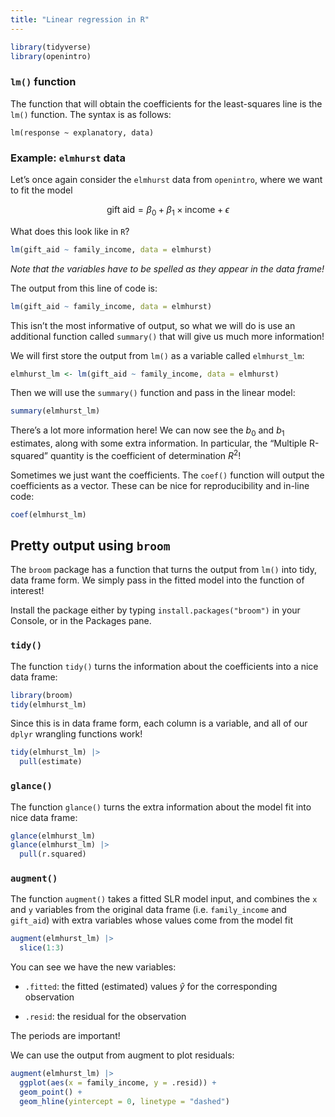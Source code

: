 ```yaml
---
title: "Linear regression in R"
---
```


```r
library(tidyverse)
library(openintro)
```

### `lm()` function

The function that will obtain the coefficients for the least-squares line is the `lm()` function. The syntax is as follows:

`lm(response ~ explanatory, data)`

### Example: `elmhurst` data

Let's once again consider the `elmhurst` data from `openintro`, where we want to fit the model

$$\text{gift aid} = \beta_{0} + \beta_{1} \times \text{income} + \epsilon$$

What does this look like in `R`?

```r
lm(gift_aid ~ family_income, data = elmhurst)
```

*Note that the variables have to be spelled as they appear in the data frame!*

The output from this line of code is:

```r
lm(gift_aid ~ family_income, data = elmhurst)
```

This isn't the most informative of output, so what we will do is use an additional function called `summary()` that will give us much more information!

We will first store the output from `lm()` as a variable called `elmhurst_lm`:

```r
elmhurst_lm <- lm(gift_aid ~ family_income, data = elmhurst)
```

Then we will use the `summary()` function and pass in the linear model:

```r
summary(elmhurst_lm)
```

There's a lot more information here! We can now see the $b_{0}$ and $b_{1}$ estimates, along with some extra information. In particular, the "Multiple R-squared" quantity is the coefficient of determination $R^2$!

Sometimes we just want the coefficients. The `coef()` function will output the coefficients as a vector. These can be nice for reproducibility and in-line code:

```r
coef(elmhurst_lm)
```

## Pretty output using `broom`

The `broom` package has a function that turns the output from `lm()` into tidy, data frame form. We simply pass in the fitted model into the function of interest!

::: column-margin
Install the package either by typing `install.packages("broom")` in your Console, or in the Packages pane.
:::

### `tidy()`

The function `tidy()` turns the information about the coefficients into a nice data frame:

```r
library(broom)
tidy(elmhurst_lm)
```

Since this is in data frame form, each column is a variable, and all of our `dplyr` wrangling functions work!

```r
tidy(elmhurst_lm) |>
  pull(estimate)
```

### `glance()`

The function `glance()` turns the extra information about the model fit into nice data frame:

```r
glance(elmhurst_lm)
glance(elmhurst_lm) |>
  pull(r.squared)
```

### `augment()`

The function `augment()` takes a fitted SLR model input, and combines the `x` and `y` variables from the original data frame (i.e. `family_income` and `gift_aid`) with extra variables whose values come from the model fit

```r
augment(elmhurst_lm) |>
  slice(1:3)
```

You can see we have the new variables:

-   `.fitted`: the fitted (estimated) values $\hat{y}$ for the corresponding observation

-   `.resid`: the residual for the observation

::: column-margin
The periods are important!
:::

We can use the output from augment to plot residuals:

```r
augment(elmhurst_lm) |>
  ggplot(aes(x = family_income, y = .resid)) +
  geom_point() +
  geom_hline(yintercept = 0, linetype = "dashed")
```

## 
